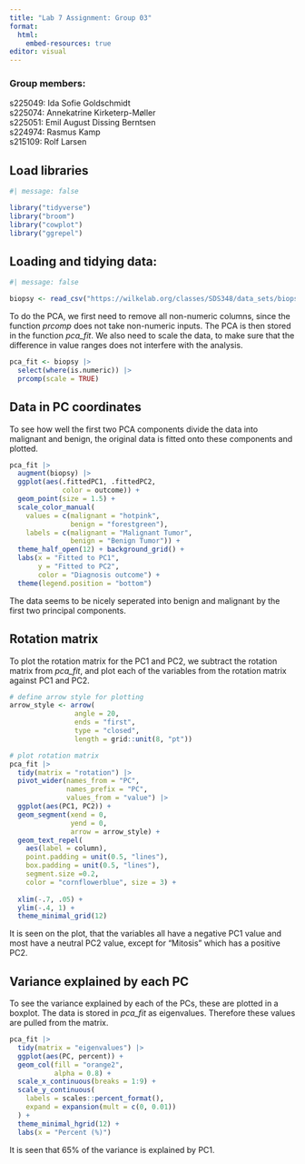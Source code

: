 ```yaml
---
title: "Lab 7 Assignment: Group 03"
format:
  html:
    embed-resources: true
editor: visual
---
```


### Group members:

s225049: Ida Sofie Goldschmidt\
s225074: Annekatrine Kirketerp-Møller\
s225051: Emil August Dissing Berntsen\
s224974: Rasmus Kamp\
s215109: Rolf Larsen

## Load libraries

```r
#| message: false

library("tidyverse")
library("broom")
library("cowplot")
library("ggrepel")

```

## Loading and tidying data:

```r
#| message: false

biopsy <- read_csv("https://wilkelab.org/classes/SDS348/data_sets/biopsy.csv")
```

To do the PCA, we first need to remove all non-numeric columns, since the function *prcomp* does not take non-numeric inputs. The PCA is then stored in the function *pca_fit*. We also need to scale the data, to make sure that the difference in value ranges does not interfere with the analysis.

```r
pca_fit <- biopsy |> 
  select(where(is.numeric)) |> 
  prcomp(scale = TRUE) 
```

## Data in PC coordinates

To see how well the first two PCA components divide the data into malignant and benign, the original data is fitted onto these components and plotted.

```r
pca_fit |>
  augment(biopsy) |> 
  ggplot(aes(.fittedPC1, .fittedPC2, 
             color = outcome)) + 
  geom_point(size = 1.5) +
  scale_color_manual(
    values = c(malignant = "hotpink", 
               benign = "forestgreen"), 
    labels = c(malignant = "Malignant Tumor", 
               benign = "Benign Tumor")) +
  theme_half_open(12) + background_grid() + 
  labs(x = "Fitted to PC1", 
       y = "Fitted to PC2", 
       color = "Diagnosis outcome") + 
  theme(legend.position = "bottom")
```

The data seems to be nicely seperated into benign and malignant by the first two principal components.

## Rotation matrix

To plot the rotation matrix for the PC1 and PC2, we subtract the rotation matrix from *pca_fit*, and plot each of the variables from the rotation matrix against PC1 and PC2.

```r
# define arrow style for plotting
arrow_style <- arrow(
                angle = 20, 
                ends = "first", 
                type = "closed", 
                length = grid::unit(8, "pt"))

# plot rotation matrix
pca_fit |>
  tidy(matrix = "rotation") |>
  pivot_wider(names_from = "PC", 
              names_prefix = "PC", 
              values_from = "value") |>
  ggplot(aes(PC1, PC2)) +
  geom_segment(xend = 0, 
               yend = 0, 
               arrow = arrow_style) +
  geom_text_repel(
    aes(label = column),
    point.padding = unit(0.5, "lines"),
    box.padding = unit(0.5, "lines"),
    segment.size =0.2,
    color = "cornflowerblue", size = 3) +
  
  xlim(-.7, .05) + 
  ylim(-.4, 1) +
  theme_minimal_grid(12)
```

It is seen on the plot, that the variables all have a negative PC1 value and most have a neutral PC2 value, except for "Mitosis" which has a positive PC2.

## Variance explained by each PC

To see the variance explained by each of the PCs, these are plotted in a boxplot. The data is stored in *pca_fit* as eigenvalues. Therefore these values are pulled from the matrix.

```r
pca_fit |>
  tidy(matrix = "eigenvalues") |>
  ggplot(aes(PC, percent)) +
  geom_col(fill = "orange2", 
           alpha = 0.8) +
  scale_x_continuous(breaks = 1:9) +
  scale_y_continuous(
    labels = scales::percent_format(),
    expand = expansion(mult = c(0, 0.01))
  ) +
  theme_minimal_hgrid(12) + 
  labs(x = "Percent (%)")
```

It is seen that 65% of the variance is explained by PC1.
